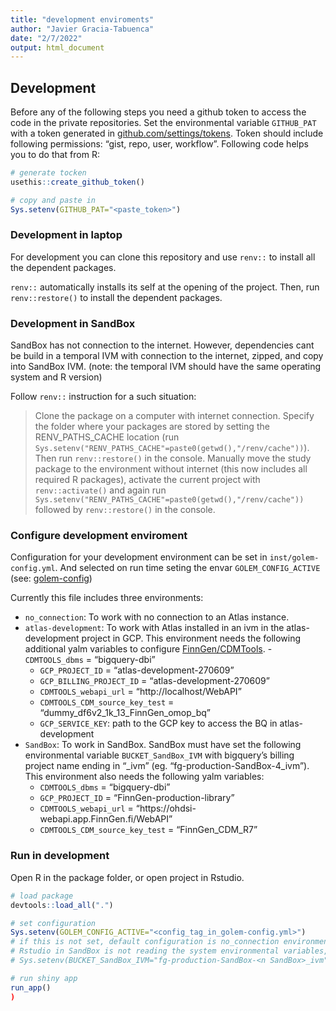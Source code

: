 ```yaml
---
title: "development enviroments"
author: "Javier Gracia-Tabuenca"
date: "2/7/2022"
output: html_document
---
```



## Development 
Before any of the following steps you need a github token to access the code in the private repositories. Set the environmental variable `GITHUB_PAT` with a token generated in [github.com/settings/tokens](https://github.com/settings/tokens). Token should include following permissions: "gist, repo, user, workflow". Following code helps you to do that from R: 

```r
# generate tocken 
usethis::create_github_token()

# copy and paste in 
Sys.setenv(GITHUB_PAT="<paste_token>")
```

### Development in laptop 
For development you can clone this repository and use `renv::` to install all the dependent packages. 

`renv::` automatically installs its self at the opening of the project. Then, run `renv::restore()` to install the dependent packages. 

### Development in SandBox 
SandBox has not connection to the internet. 
However, dependencies cant be build in a temporal IVM with connection to the internet, zipped, and copy into SandBox IVM. 
(note: the temporal IVM should have the same operating system and R version)

Follow `renv::` instruction for a such situation: 

> Clone the package on a computer with internet connection. 
> Specify the folder where your packages are stored by setting the RENV_PATHS_CACHE location (run `Sys.setenv("RENV_PATHS_CACHE"=paste0(getwd(),"/renv/cache"))`).
> Then run `renv::restore()` in the console. 
> Manually move the study package to the environment without internet (this now includes all required R packages), activate the current project with `renv::activate()` and again run `Sys.setenv("RENV_PATHS_CACHE"=paste0(getwd(),"/renv/cache"))` followed by `renv::restore()` in the console.


### Configure development enviroment
Configuration for your development environment can be set in `inst/golem-config.yml`. 
And selected on run time seting the envar `GOLEM_CONFIG_ACTIVE` (see: [golem-config](https://engineering-shiny.org/golem.html?q=GOLEM_CONFIG_ACTIVE#golem-config))

Currently this file includes three environments: 

- `no_connection`: To work with no connection to an Atlas instance. 
- `atlas-development`: To work with Atlas installed in an ivm in the atlas-development project in GCP. 
This environment needs the following additional yalm variables to configure [FinnGen/CDMTools](https://github.com/FinnGen/CDMTools).   - `CDMTOOLS_dbms` = "bigquery-dbi"
  - `GCP_PROJECT_ID` = "atlas-development-270609" 
  - `GCP_BILLING_PROJECT_ID` = "atlas-development-270609"
  - `CDMTOOLS_webapi_url` = "http://localhost/WebAPI"
  - `CDMTOOLS_CDM_source_key_test` = "dummy_df6v2_1k_13_FinnGen_omop_bq"
  - `GCP_SERVICE_KEY`: path to the GCP key to access the BQ in atlas-development
  
- `SandBox`: To work in SandBox.
SandBox must have set the following environmental variable `BUCKET_SandBox_IVM` with bigquery's billing project name ending in "_ivm" (eg. "fg-production-SandBox-4_ivm"). 
This environment  also needs the following yalm variables: 
  - `CDMTOOLS_dbms` = "bigquery-dbi"
  - `GCP_PROJECT_ID` = "FinnGen-production-library"
  - `CDMTOOLS_webapi_url` = "https://ohdsi-webapi.app.FinnGen.fi/WebAPI"
  - `CDMTOOLS_CDM_source_key_test` = "FinnGen_CDM_R7"

### Run in development
Open R in the package folder, or open project in Rstudio. 

```r
# load package
devtools::load_all(".")

# set configuration 
Sys.setenv(GOLEM_CONFIG_ACTIVE="<config_tag_in_golem-config.yml>")
# if this is not set, default configuration is no_connection environment
# Rstudio in SandBox is not reading the system environmental variables, force the envar as 
# Sys.setenv(BUCKET_SandBox_IVM="fg-production-SandBox-<n SandBox>_ivm")

# run shiny app
run_app()
)
```
